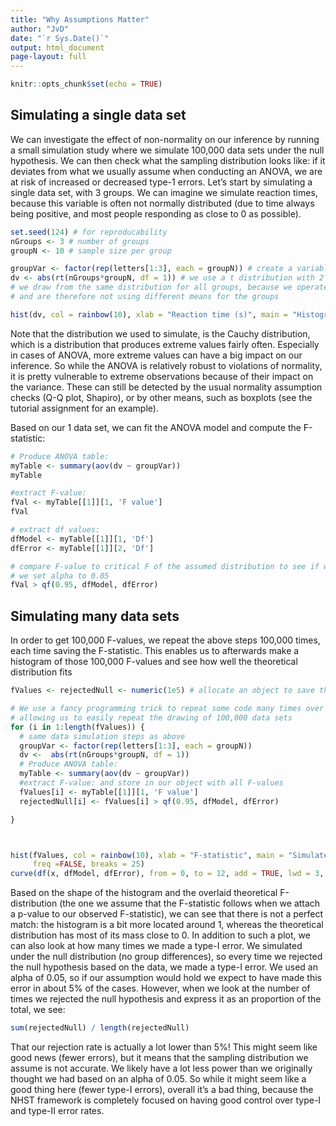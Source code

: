 ```yaml
---
title: "Why Assumptions Matter"
author: "JvD"
date: "`r Sys.Date()`"
output: html_document
page-layout: full
---
```


```r
knitr::opts_chunk$set(echo = TRUE)
```

## Simulating a single data set

We can investigate the effect of non-normality on our inference by running a small simulation study where we simulate 100,000 data sets under the null hypothesis. We can then check what the sampling distribution looks like: if it deviates from what we usually assume when conducting an ANOVA, we are at risk of increased or decreased type-1 errors. Let's start by simulating a single data set, with 3 groups. We can imagine we simulate reaction times, because this variable is often not normally distributed (due to time always being positive, and most people responding as close to 0 as possible). 


```r
set.seed(124) # for reproducability
nGroups <- 3 # number of groups
groupN <- 10 # sample size per group

groupVar <- factor(rep(letters[1:3], each = groupN)) # create a variable with a,b,c to indicate group membership
dv <- abs(rt(nGroups*groupN, df = 1)) # we use a t distribution with 2 df
# we draw from the same distribution for all groups, because we operate under H0
# and are therefore not using different means for the groups

hist(dv, col = rainbow(10), xlab = "Reaction time (s)", main = "Histogram for 1 data set")
```
Note that the distribution we used to simulate, is the Cauchy distribution, which is a distribution that produces extreme values fairly often. Especially in cases of ANOVA, more extreme values can have a big impact on our inference. So while the ANOVA is relatively robust to violations of normality, it is pretty vulnerable to extreme observations because of their impact on the variance. These can still be detected by the usual normality assumption checks (Q-Q plot, Shapiro), or by other means, such as boxplots (see the tutorial assignment for an example). 

Based on our 1 data set, we can fit the ANOVA model and compute the F-statistic:

```r
# Produce ANOVA table:
myTable <- summary(aov(dv ~ groupVar)) 
myTable

#extract F-value:
fVal <- myTable[[1]][1, 'F value']
fVal

# extract df values:
dfModel <- myTable[[1]][1, 'Df']
dfError <- myTable[[1]][2, 'Df']

# compare F-value to critical F of the assumed distribution to see if we reject
# we set alpha to 0.05
fVal > qf(0.95, dfModel, dfError)
```


## Simulating many data sets

In order to get 100,000 F-values, we repeat the above steps 100,000 times, each time saving the F-statistic. This enables us to afterwards make a histogram of those 100,000 F-values and see how well the theoretical distribution fits
```r
fValues <- rejectedNull <- numeric(1e5) # allocate an object to save the F values to, and our decisions

# We use a fancy programming trick to repeat some code many times over
# allowing us to easily repeat the drawing of 100,000 data sets
for (i in 1:length(fValues)) {
  # same data simulation steps as above
  groupVar <- factor(rep(letters[1:3], each = groupN)) 
  dv <-  abs(rt(nGroups*groupN, df = 1))
  # Produce ANOVA table:
  myTable <- summary(aov(dv ~ groupVar)) 
  #extract F-value: and store in our object with all F-values
  fValues[i] <- myTable[[1]][1, 'F value']
  rejectedNull[i] <- fValues[i] > qf(0.95, dfModel, dfError)

}



hist(fValues, col = rainbow(10), xlab = "F-statistic", main = "Simulated Sampling Distribution for F", 
     freq =FALSE, breaks = 25)
curve(df(x, dfModel, dfError), from = 0, to = 12, add = TRUE, lwd = 3, col = "black")
```

Based on the shape of the histogram and the overlaid theoretical F-distribution (the one we assume that the F-statistic follows when we attach a p-value to our observed F-statistic), we can see that there is not a perfect match: the histogram is a bit more located around 1, whereas the theoretical distribution has most of its mass close to 0. In addition to such a plot, we can also look at how many times we made a type-I error. We simulated under the null distribution (no group differences), so every time we rejected the null hypothesis based on the data, we made a type-I error. We used an alpha of 0.05, so if our assumption would hold we expect to have made this error in about 5% of the cases. However, when we look at the number of times we rejected the null hypothesis and express it as an proportion of the total, we see:
```r
sum(rejectedNull) / length(rejectedNull)
```
That our rejection rate is actually a lot lower than 5%! This might seem like good news (fewer errors), but it means that the sampling distribution we assume is not accurate. We likely have a lot less power than we originally thought we had based on an alpha of 0.05. So while it might seem like a good thing here (fewer type-I errors), overall it's a bad thing, because the NHST framework is completely focused on having good control over type-I and type-II error rates. 